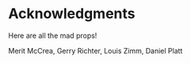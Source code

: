 # Acknowledgments
Here are all the mad props!

Merit McCrea, Gerry Richter, Louis Zimm, Daniel Platt
